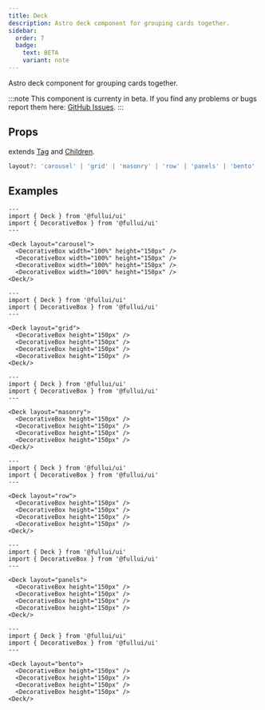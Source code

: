 ```yaml
---
title: Deck
description: Astro deck component for grouping cards together.
sidebar: 
  order: 7
  badge:
    text: BETA
    variant: note
---
```


Astro deck component for grouping cards together.

:::note
This component is currenty in beta.
If you find any problems or bugs report them here: [GitHub Issues](https://github.com/fulldevlabs/fullui/issues).
:::

## Props
extends [Tag](/components/tag) and [Children](/components/children).
```ts
layout?: 'carousel' | 'grid' | 'masonry' | 'row' | 'panels' | 'bento'
```

## Examples
```astro live
---
import { Deck } from '@fullui/ui'
import { DecorativeBox } from '@fullui/ui'
---

<Deck layout="carousel">
  <DecorativeBox width="100%" height="150px" />
  <DecorativeBox width="100%" height="150px" />
  <DecorativeBox width="100%" height="150px" />
  <DecorativeBox width="100%" height="150px" />
<Deck/>
```

```astro live
---
import { Deck } from '@fullui/ui'
import { DecorativeBox } from '@fullui/ui'
---

<Deck layout="grid">
  <DecorativeBox height="150px" />
  <DecorativeBox height="150px" />
  <DecorativeBox height="150px" />
  <DecorativeBox height="150px" />
<Deck/>
```

```astro live
---
import { Deck } from '@fullui/ui'
import { DecorativeBox } from '@fullui/ui'
---

<Deck layout="masonry">
  <DecorativeBox height="150px" />
  <DecorativeBox height="150px" />
  <DecorativeBox height="150px" />
  <DecorativeBox height="150px" />
<Deck/>
```

```astro live
---
import { Deck } from '@fullui/ui'
import { DecorativeBox } from '@fullui/ui'
---

<Deck layout="row">
  <DecorativeBox height="150px" />
  <DecorativeBox height="150px" />
  <DecorativeBox height="150px" />
  <DecorativeBox height="150px" />
<Deck/>
```

```astro live
---
import { Deck } from '@fullui/ui'
import { DecorativeBox } from '@fullui/ui'
---

<Deck layout="panels">
  <DecorativeBox height="150px" />
  <DecorativeBox height="150px" />
  <DecorativeBox height="150px" />
  <DecorativeBox height="150px" />
<Deck/>
```

```astro live
---
import { Deck } from '@fullui/ui'
import { DecorativeBox } from '@fullui/ui'
---

<Deck layout="bento">
  <DecorativeBox height="150px" />
  <DecorativeBox height="150px" />
  <DecorativeBox height="150px" />
  <DecorativeBox height="150px" />
<Deck/>
```
